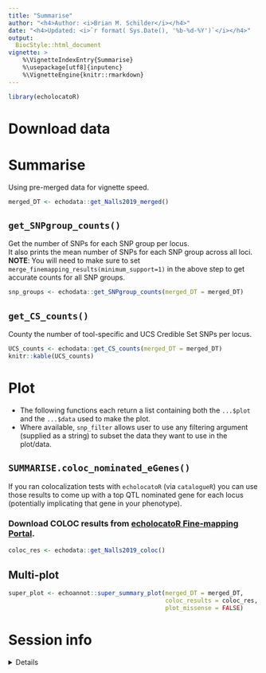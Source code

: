 ```yaml
---
title: "Summarise"
author: "<h4>Author: <i>Brian M. Schilder</i></h4>" 
date: "<h4>Updated: <i>`r format( Sys.Date(), '%b-%d-%Y')`</i></h4>"
output:
  BiocStyle::html_document
vignette: >
    %\VignetteIndexEntry{Summarise} 
    %\usepackage[utf8]{inputenc}
    %\VignetteEngine{knitr::rmarkdown}
---
```


```r
library(echolocatoR)  
```

# Download data  

# Summarise

Using pre-merged data for vignette speed. 

```r
merged_DT <- echodata::get_Nalls2019_merged()
```

## `get_SNPgroup_counts()`

Get the number of SNPs for each SNP group per locus.  
It also prints the mean number of SNPs for each SNP group across all loci.  
**NOTE**: You will need to make sure to set `merge_finemapping_results(minimum_support=1)`
in the above step to get accurate counts for all SNP groups.  

```r
snp_groups <- echodata::get_SNPgroup_counts(merged_DT = merged_DT)
```

## `get_CS_counts()` 

County the number of tool-specific and UCS Credible Set SNPs per locus.  

```r
UCS_counts <- echodata::get_CS_counts(merged_DT = merged_DT)
knitr::kable(UCS_counts)
```


# Plot  

- The following functions each return a list containing both the `...$plot` and the `...$data`
used to make the plot.  
- Where available, `snp_filter` allows user to use any filtering argument (supplied as a string)
to subset the data they want to use in the plot/data.  


## `SUMMARISE.coloc_nominated_eGenes()`  

If you ran colocalization tests with `echolocatoR` (via `catalogueR`) you can use those results to 
come up with a top QTL nominated gene for each locus (potentially implicating that gene in your phenotype).  

### Download COLOC results from [echolocatoR Fine-mapping Portal](https://rajlab.shinyapps.io/Fine_Mapping_Shiny).    

```r
coloc_res <- echodata::get_Nalls2019_coloc() 
```


## Multi-plot  
 

```r
super_plot <- echoannot::super_summary_plot(merged_DT = merged_DT, 
                                            coloc_results = coloc_res,
                                            plot_missense = FALSE)
```


# Session info 

<details>

```r
utils::sessionInfo()
```

</details>

